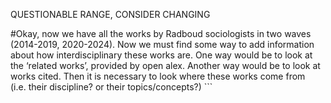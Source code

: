 

 QUESTIONABLE RANGE, CONSIDER CHANGING

#Okay, now we have all the works by Radboud sociologists in two waves (2014-2019, 2020-2024). Now we must find some way to add information about how interdisciplinary these works are. One way would be to look at the 'related works', provided by open alex. Another way would be to look at works cited. Then it is necessary to look where these works come from (i.e. their discipline? or their topics/concepts?)
```

